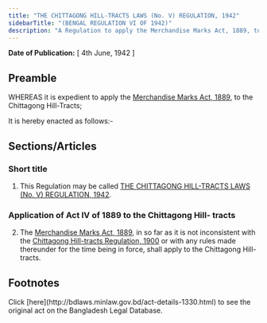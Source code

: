```yaml
---
title: "THE CHITTAGONG HILL-TRACTS LAWS (No. V) REGULATION, 1942"
sidebarTitle: "(BENGAL REGULATION VI OF 1942)"
description: "A Regulation to apply the Merchandise Marks Act, 1889, to the Chittagong Hill tracts."
---
```


**Date of Publication:** [ 4th June, 1942 ]

## Preamble

WHEREAS it is expedient to apply the [Merchandise Marks Act, 1889](/act-62.html "Merchandise Marks Act, 1889"), to the Chittagong Hill-Tracts;

It is hereby enacted as follows:-

## Sections/Articles

### Short title

1. This Regulation may be called [THE CHITTAGONG HILL-TRACTS LAWS (No. V) REGULATION, 1942](/act-1330.html "THE CHITTAGONG HILL-TRACTS LAWS (No. V) REGULATION, 1942").

### Application of Act IV of 1889 to the Chittagong Hill- tracts

2. The [Merchandise Marks Act, 1889](/act-62.html "Merchandise Marks Act, 1889"), in so far as it is not inconsistent with the [Chittagong Hill-tracts Regulation, 1900](/act-1313.html "Chittagong Hill-tracts Regulation, 1900") or with any rules made thereunder for the time being in force, shall apply to the Chittagong Hill-tracts.

## Footnotes

<Note>
  Click [here](http://bdlaws.minlaw.gov.bd/act-details-1330.html) to see the original act on the Bangladesh Legal Database.
</Note>
